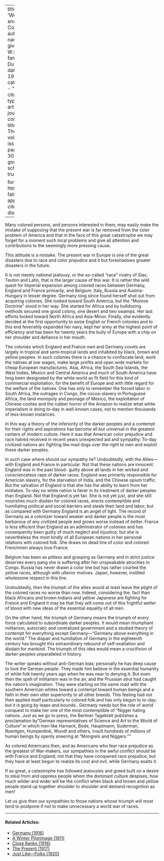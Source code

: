 
---
title: 'World War and the Color Line'
author:
  - name:
      given: W.E.B.
      family: Du Bois
date: May 1914
categories: 
  - ""
citation: 
  type: article-journal
  container-title: The Crisis
  volume: 9
  issue: 1
  page: 28-30
google-scholar: true

format:
  html:
    toc: false
    appendix-cite-as: display
---


Many colored persons, and persons interested in them, may easily make the mistake of supposing that the present war is far removed from the color problem of America and that in the face of this great catastrophe we may forget for a moment such local problems and give all attention and contributions to the seemingly more pressing cause.

This attitude is a mistake. The present war in Europe is one of the great disasters due to race and color prejudice and it but foreshadows greater disasters in the future.

It is not merely national jealousy, or the so-called "race" rivalry of Slav, Teuton and Latin, that is the larger cause of this war. It is rather the wild quest for Imperial expansion among colored races between Germany, England and France primarily, and Belgium. Italy, Russia and Austria-Hungary in lesser degree. Germany long since found herself shut out from acquiring colonies. She looked toward South America, but the "Monroe Doctrine" stood in her way. She started for Africa and by bulldozing methods secured one good colony, one desert and two swamps. Her last efforts looked toward North Africa and Asia-Minor. Finally, she evidently decided at the first opportunity to seize English or French colonies and to this end feverishly expanded her navy, kept her army at the highest point of efficiency and has been for twenty years the bully of Europe with a chip on her shoulder and defiance in her mouth.

The colonies which England and France own and Germany covets are largely in tropical and semi-tropical lands and inhabited by black, brown and yellow peoples. In such colonies there is a chance to confiscate land, work the natives at low wages, make large profits and open wide markets for cheap European manufactures. Asia, Africa, the South Sea Islands, the West Indies, Mexico and Central America and much of South America have long been designated by the white world as fit field for this kind of commercial exploitation, for the benefit of Europe and with little regard for the welfare of the natives. One has only to remember the forced labor in South Africa, the outrages in Congo, the cocoa-slavery in Portuguese Africa, the land monopoly and peonage of Mexico, the exploitation of Chinese coolies and the rubber horror of the Amazon to realize what white imperialism is doing to-day in well-known cases, not to mention thousands of less-known instances.

In this way a theory of the inferiority of the darker peoples and a contempt for their rights and aspirations has become all but universal in the greatest centers of modern culture. Here it was that American color prejudice and race hatred received in recent years unexpected aid and sympathy. To-day civilized nations arc fighting like mad dogs over the right to own and exploit these darker peoples.

In such case where should our sympathy lie? Undoubtedly, with the Allies---with England and France in particular. Not that these nations are innocent. England was in the past blood- guilty above all lands in her wicked and conscienceless rape of darker races. England was primarily responsible for American slavery, for the starvation of India, and the Chinese opium traffic. But the salvation of England is that she has the ability to learn from her mistakes. To-day no white nation is fairer in its treatment of darker peoples than England. Not that England is yet fair. She is not yet just, and she still nourishes much disdain for colored races, erects contemptible and humiliating political and social barriers and steals their land and labor; but as compared with Germany England is an angel of light. The record of Germany as a colonizer toward weaker and darker people is the most barbarous of any civilized people and grows worse instead of better. France is less efficient than England as an administrator of colonies and has consequently been guilty of much neglect and injustice; but she is nevertheless the most kindly of all European nations in her personal relations with colored folk. She draws no dead line of color and colored Frenchmen always love France.

Belgium has been as pitiless and grasping as Germany and in strict justice deserves every pang she is suffering after her unspeakable atrocities in Congo. Russia has never drawn a color line but has rather courted the yellow races, although with ulterior motives. Japan, however, instilled wholesome respect in this line.

Undoubtedly, then the triumph of the allies would at least leave the plight of the colored races no worse than now. Indeed, considering the. fact than black Africans and brown Indians and yellow Japanese are fighting for France and England it may be that they will come out of this frightful welter of blood with new ideas of the essential equality of all men.

On the other hand, the triumph of Germany means the triumph of every force calculated to subordinate darker peoples. It would mean triumphant militarism, autocratic and centralized government and a studied theory of contempt for everything except Germany---"Germany above everything in the world." The dispair and humiliation of Germany in the eighteenth century has brought this extraordinary rebound of self-exaltation and disdain for mankind. The triumph of this idea would mean a crucifixion of darker peoples unparalleled in history.

The writer speaks without anti-German bias; personally he has deep cause to love the German people. They made him believe in the essential humanity of white folk twenty years ago when he was near to denying it. But even then the spell of militarism was in the air, and the Prussian strut had caught the nation's imagination. They were starting on the same road with the southern American whites toward a contempt toward human beings and a faith in their own utter superiority to all other breeds. This feeling had not then applied itself particularly to colored folk and has only begun to to-day; but it is going by leaps and bounds.. Germany needs but the role of world conquest to make her one of the most contemptible of "Nigger hating nations. Just as we go to press, the Berliner Tageblatt publishes a proclamation by "German representatives of Science and Art to the World of Culture" in which men like Harnack, Bode, Hauptmann, Suderman, Roentgen, Humperdink, Wundt and others, insult hundreds of millions of human beings by openly sneering at "Mongrels and Niggers.""

As colored Americans then, and as Americans who fear race prejudice as the greatest of War-makers, our sympathies in the awful conflict should be with France and England; not that they have conquered race prejudice, but they have at least begun to realize its cost and evil, while Germany exalts it.

If so great, a catastrophe has followed jealousies and greed built on a desire to steal from and oppress people whom the dominant culture despises, how much wilder and wider will be the conflict when black and brown and yellow people stand up together shoulder to shoulder and demand recognition as men!

Let us give then our sympathies to those nations whose triumph will most tend to postpone if not to make unnecessary a world war of races.

<!-- Similar articles start here -->
<div  class="clear-wrap"></div>
<hr>
#### Related Articles:

* [Germany (1916)](/Volumes/11/04/germany.html)
* [A Winter Pilgrimage (1911)](/Volumes/01/03/winter_pilmigrage.html)
* [Close Ranks (1918)](/Volumes/16/03/close_ranks.html)
* [The Present (1917)](/Volumes/14/04/present.html)
* [Just Like---Folks (1920)](/Volumes/19/05/just_like_folks.html)

<!-- Similar articles end here -->